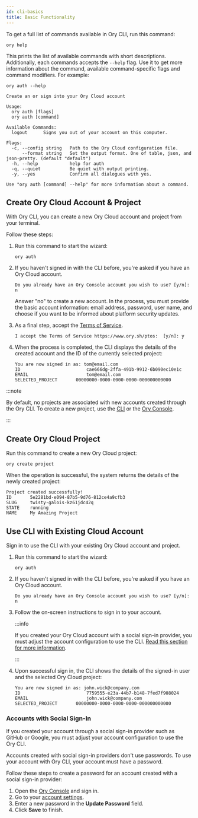 ```yaml
---
id: cli-basics
title: Basic Functionality
---
```


To get a full list of commands available in Ory CLI, run this command:

```shell
ory help
```

This prints the list of available commands with short descriptions.
Additionally, each commands accepts the `--help` flag. Use it to get more
information about the command, available command-specific flags and command
modifiers. For example:

```shell
ory auth --help

Create an or sign into your Ory Cloud account

Usage:
  ory auth [flags]
  ory auth [command]

Available Commands:
  logout      Signs you out of your account on this computer.

Flags:
  -c, --config string   Path to the Ory Cloud configuration file.
      --format string   Set the output format. One of table, json, and json-pretty. (default "default")
  -h, --help            help for auth
  -q, --quiet           Be quiet with output printing.
  -y, --yes             Confirm all dialogues with yes.

Use "ory auth [command] --help" for more information about a command.
```

## Create Ory Cloud Account & Project

With Ory CLI, you can create a new Ory Cloud account and project from your
terminal.

Follow these steps:

1. Run this command to start the wizard:

   ```shell
   ory auth
   ```

2. If you haven't signed in with the CLI before, you're asked if you have an Ory
   Cloud account.

   ```shell
   Do you already have an Ory Console account you wish to use? [y/n]: n
   ```

   Answer "no" to create a new account. In the process, you must provide the
   basic account information: email address, password, user name, and choose if
   you want to be informed about platform security updates.

3. As a final step, accept the [Terms of Service](https://www.ory.sh/ptos).

   ```shell
   I accept the Terms of Service https://www.ory.sh/ptos:  [y/n]: y
   ```

4. When the process is completed, the CLI displays the details of the created
   account and the ID of the currently selected project:

   ```text
   You are now signed in as: tom@email.com
   ID			              cae666dg-2ffa-491b-9912-6b090ec10e1c
   EMAIL			          tom@email.com
   SELECTED_PROJECT	      00000000-0000-0000-0000-000000000000
   ```

:::note

By default, no projects are associated with new accounts created through the Ory
CLI. To create a new project, use the [CLI](#create-ory-cloud-project) or the
[Ory Console](https://console.ory.sh/).

:::

## Create Ory Cloud Project

Run this command to create a new Ory Cloud project:

```shell
ory create project
```

When the operation is successful, the system returns the details of the newly
created project:

```text
Project created successfully!
ID	     5e2281bd-e094-87b5-9d76-812ce4a9cfb3
SLUG	 twisty-galois-kz61jdc42q
STATE	 running
NAME	 My Amazing Project
```

## Use CLI with Existing Cloud Account

Sign in to use the CLI with your existing Ory Cloud account and project.

1. Run this command to start the wizard:

   ```shell
   ory auth
   ```

2. If you haven't signed in with the CLI before, you're asked if you have an Ory
   Cloud account.

   ```shell
   Do you already have an Ory Console account you wish to use? [y/n]: n
   ```

3. Follow the on-screen instructions to sign in to your account.

   :::info

   If you created your Ory Cloud account with a social sign-in provider, you
   must adjust the account configuration to use the CLI.
   [Read this section for more information](#accounts-with-social-sign-in).

   :::

4. Upon successful sign in, the CLI shows the details of the signed-in user and
   the selected Ory Cloud project:

   ```text
   You are now signed in as: john.wick@company.com
   ID			              7759555-e23a-44b7-b148-7fed7f908024
   EMAIL			          john.wick@company.com
   SELECTED_PROJECT	      00000000-0000-0000-0000-000000000000
   ```

### Accounts with Social Sign-In

If you created your account through a social sign-in provider such as GitHub or
Google, you must adjust your account configuration to use the Ory CLI.

Accounts created with social sign-in providers don't use passwords. To use your
account with Ory CLI, your account must have a password.

Follow these steps to create a password for an account created with a social
sign-in provider:

1. Open the [Ory Console](https://console.ory.sh/) and sign in.
2. Go to your [account settings](https://console.ory.sh/settings).
3. Enter a new password in the **Update Password** field.
4. Click **Save** to finish.
